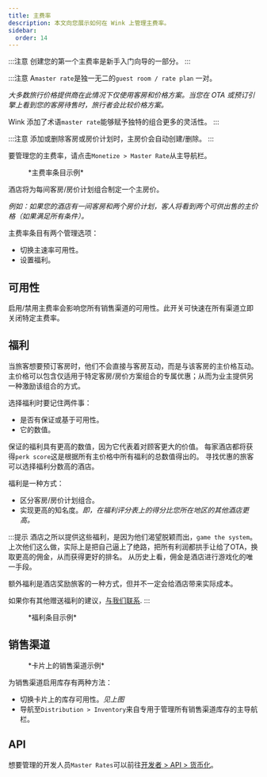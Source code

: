 ```yaml
---
title: 主费率
description: 本文向您展示如何在 Wink 上管理主费率。
sidebar:
  order: 14
---
```


:::注意
创建您的第一个主费率是新手入门向导的一部分。
:::

:::注意
A`master rate`是独一无二的`guest room / rate plan` 一对。

*大多数旅行价格提供商在此情况下仅使用客房和价格方案。当您在 OTA 或预订引擎上看到您的客房待售时，旅行者会比较价格方案。*

Wink 添加了术语`master rate`能够赋予独特的组合更多的灵活性。
:::

:::注意
添加或删除客房或房价计划时，主房价会自动创建/删除。
:::

要管理您的主费率，请点击`Monetize > Master Rate`从主导航栏。

<figure>
  <CloudinaryImage width="350" height="484" resize="scale" quality="best" alt="主速率" src="academy/master-rate" errorImage="noimage_opaque_nyrtl0.png" />

  <figcaption>*主费率条目示例*</figcaption>
</figure>


酒店将为每间客房/房价计划组合制定一个主房价。

*例如：如果您的酒店有一间客房和两个房价计划，客人将看到两个可供出售的主价格（如果满足所有条件）。*

主费率条目有两个管理选项：

* 切换主速率可用性。
* 设置福利。

## 可用性

启用/禁用主费率会影响您所有销售渠道的可用性。此开关可快速在所有渠道立即关闭特定主费率。

## 福利

当旅客想要预订客房时，他们不会直接与客房互动，而是与该客房的主价格互动。
主价格可以包含仅适用于特定客房/房价方案组合的专属优惠；从而为业主提供另一种激励该组合的方式。

选择福利时要记住两件事：

* 是否有保证或基于可用性。
* 它的数值。

保证的福利具有更高的数值，因为它代表着对顾客更大的价值。
每家酒店都将获得`perk score`这是根据所有主价格中所有福利的总数值得出的。
寻找优惠的旅客可以选择福利分数高的酒店。

福利是一种方式：

* 区分客房/房价计划组合。
* 实现更高的知名度。*即，在福利评分表上的得分比您所在地区的其他酒店更高。*

:::提示
酒店之所以提供这些福利，是因为他们渴望脱颖而出，`game the system`。
上次他们这么做，实际上是把自己逼上了绝路，把所有利润都拱手让给了OTA，换取更高的佣金，从而获得更好的排名。
从历史上看，佣金是酒店进行游戏化的唯一手段。

额外福利是酒店奖励旅客的一种方式，但并不一定会给酒店带来实际成本。

如果你有其他赠送福利的建议，[与我们联系](mailto:hi@wink.travel).
:::

<figure>
  <CloudinaryImage width="700" height="263" resize="scale" quality="best" alt="福利" src="academy/perks" errorImage="noimage_opaque_nyrtl0.png" />

  <figcaption>*福利条目示例*</figcaption>
</figure>


## 销售渠道

<figure>
  <CloudinaryImage width="350" height="368" resize="scale" quality="best" alt="销售渠道" src="academy/sales-channels-card" errorImage="noimage_opaque_nyrtl0.png" />

  <figcaption>*卡片上的销售渠道示例*</figcaption>
</figure>


为销售渠道启用库存有两种方法：

* 切换卡片上的库存可用性。*见上图*
* 导航至`Distribution > Inventory`来自专用于管理所有销售渠道库存的主导航栏。

## API

想要管理的开发人员`Master Rates`可以前往[开发者 > API > 货币化](/developers/apis/#monetize-api)。


